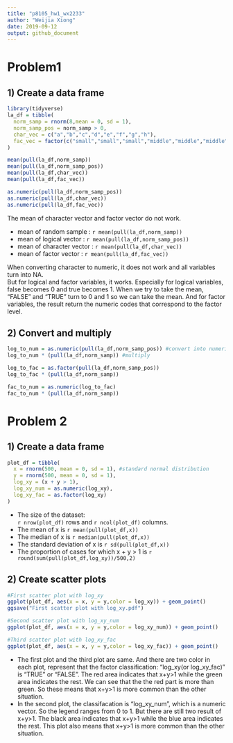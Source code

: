 ```yaml
---
title: "p8105_hw1_wx2233"
author: "Weijia Xiong"
date: 2019-09-12
output: github_document
---
```


# Problem1

## 1) Create a data frame
```r
library(tidyverse)
la_df = tibble(
  norm_samp = rnorm(8,mean = 0, sd = 1),
  norm_samp_pos = norm_samp > 0,
  char_vec = c("a","b","c","d","e","f","g","h"),
  fac_vec = factor(c("small","small","small","middle","middle","middle","large","large"))
)

mean(pull(la_df,norm_samp))
mean(pull(la_df,norm_samp_pos))
mean(pull(la_df,char_vec))
mean(pull(la_df,fac_vec))

as.numeric(pull(la_df,norm_samp_pos))
as.numeric(pull(la_df,char_vec))
as.numeric(pull(la_df,fac_vec))
```

The mean of character vector and factor vector do not work.

* mean of random sample : `r mean(pull(la_df,norm_samp))`
* mean of logical vector : `r mean(pull(la_df,norm_samp_pos))`
* mean of character vector : `r mean(pull(la_df,char_vec))`
* mean of factor vector : `r mean(pull(la_df,fac_vec))`



When converting character to numeric, it does not work and all variables turn into NA.  
But for logical and factor variables, it works. Especially for logical variables, false becomes 0 and true becomes 1. When we try to take the mean, "FALSE" and "TRUE" turn to 0 and 1 so we can take the mean. And for factor variables, the result return the numeric codes that correspond to the factor level.

## 2) Convert and multiply
```r
log_to_num = as.numeric(pull(la_df,norm_samp_pos)) #convert into numeric
log_to_num * (pull(la_df,norm_samp)) #multiply

log_to_fac = as.factor(pull(la_df,norm_samp_pos))
log_to_fac * (pull(la_df,norm_samp))

fac_to_num = as.numeric(log_to_fac)
fac_to_num * (pull(la_df,norm_samp))
```

# Problem 2
## 1) Create a data frame
```r
plot_df = tibble(
  x = rnorm(500, mean = 0, sd = 1), #standard normal distribution
  y = rnorm(500, mean = 0, sd = 1),
  log_xy = (x + y > 1),
  log_xy_num = as.numeric(log_xy),
  log_xy_fac = as.factor(log_xy)
)

```

* The size of the dataset:   
`r nrow(plot_df)` rows and `r ncol(plot_df)` columns.
* The mean of x is `r mean(pull(plot_df,x))` 
* The median of x is `r median(pull(plot_df,x))`  
* The standard deviation of x is `r sd(pull(plot_df,x))` 
* The proportion of cases for which x + y > 1 is `r round(sum(pull(plot_df,log_xy))/500,2)`

## 2) Create scatter plots
```r
#First scatter plot with log_xy
ggplot(plot_df, aes(x = x, y = y,color = log_xy)) + geom_point()
ggsave("First scatter plot with log_xy.pdf")
```

```r
#Second scatter plot with log_xy_num
ggplot(plot_df, aes(x = x, y = y,color = log_xy_num)) + geom_point()
```


```r
#Third scatter plot with log_xy_fac
ggplot(plot_df, aes(x = x, y = y,color = log_xy_fac)) + geom_point()
```

* The first plot and the third plot are same. And there are two color in each plot, represent that the factor classification:  "log_xy(or log_xy_fac)" is "TRUE" or "FALSE". The red area indicates that x+y>1 while the green area indicates the rest. We can see that the the red part is more than green. So these means that x+y>1 is more common than the other situation.
* In the second plot, the classifacation is "log_xy_num", which is a numeric vector. So the legend ranges from 0 to 1. But there are still two result of x+y>1. The black area indicates that x+y>1 while the blue area indicates the rest. This plot also means that x+y>1 is more common than the other situation.

